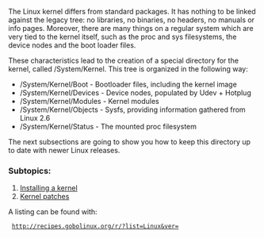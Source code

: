 {{ToC}}

The Linux kernel differs from standard packages. It has nothing to be linked against the legacy tree: no libraries, no binaries, no headers, no manuals or info pages. Moreover, there are many things on a regular system which are very tied to the kernel itself, such as the proc and sys filesystems, the device nodes and the boot loader files.

These characteristics lead to the creation of a special directory for the kernel, called /System/Kernel. This tree is organized in the following way:

* /System/Kernel/Boot - Bootloader files, including the kernel image
* /System/Kernel/Devices - Device nodes, populated by Udev + Hotplug
* /System/Kernel/Modules - Kernel modules
* /System/Kernel/Objects - Sysfs, providing information gathered from Linux 2.6
* /System/Kernel/Status - The mounted proc filesystem

The next subsections are going to show you how to keep this directory up to date with newer Linux releases.

===  Subtopics: ===
# [[Installing a kernel]]
# [[Kernel patches]]

A listing can be found with:

  http://recipes.gobolinux.org/r/?list=Linux&ver=

{{Handbook}}